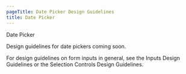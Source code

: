 ```yaml
---
pageTitle: Date Picker Design Guidelines
title: Date Picker
---
```



<DocsHeading to="/api/date-pickers/" type="code">
  Date Picker
</DocsHeading>

Design guidelines for date pickers coming soon.

For design guidelines on form inputs in general, see the <Link to="/design/inputs">Inputs Design Guidelines</Link> or the <Link to="/design/selection-controls">Selection Controls Design Guidelines</Link>.
